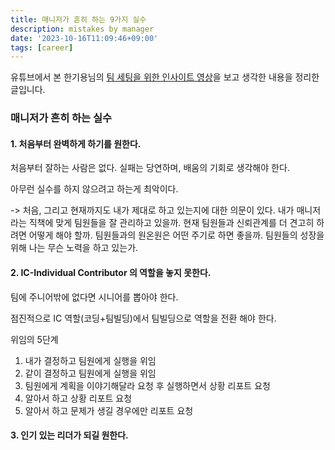 ```yaml
---
title: 매니저가 흔히 하는 9가지 실수
description: mistakes by manager
date: '2023-10-16T11:09:46+09:00'
tags: [career]
---
```


유튜브에서 본 한기용님의 [팀 세팅을 위한 인사이트 영상](https://www.youtube.com/watch?v=UjewpuvxH6E&t=2164s)을 보고
생각한 내용을 정리한 글입니다.

### 매니저가 흔히 하는 실수

#### 1. 처음부터 완벽하게 하기를 원한다.
처음부터 잘하는 사람은 없다. 실패는 당연하며, 배움의 기회로 생각해야 한다.

아무런 실수를 하지 않으려고 하는게 최악이다.

-> 처음, 그리고 현재까지도 내가 제대로 하고 있는지에 대한 의문이 있다.
내가 매니저라는 직책에 맞게 팀원들을 잘 관리하고 있을까.
현재 팀원들과 신뢰관계를 더 견고히 하려면 어떻게 해야 할까.
팀원들과의 원온원은 어떤 주기로 하면 좋을까.
팀원들의 성장을 위해 나는 무슨 노력을 하고 있는가.

#### 2. IC-Individual Contributor 의 역할을 놓지 못한다.
팀에 주니어밖에 없다면 시니어를 뽑아야 한다.

점진적으로 IC 역할(코딩+팀빌딩)에서 팀빌딩으로 역할을 전환 해야 한다.

위임의 5단계
1. 내가 결정하고 팀원에게 실행을 위임
2. 같이 결정하고 팀원에게 실행을 위임
3. 팀원에게 계획을 이야기해달라 요청 후 실행하면서 상황 리포트 요청
4. 알아서 하고 상황 리포트 요청
5. 알아서 하고 문제가 생길 경우에만 리포트 요청


#### 3. 인기 있는 리더가 되길 원한다.
